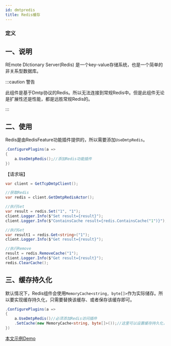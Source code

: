 ```yaml
---
id: dmtpredis
title: Redis缓存
---
```



### 定义

<TouchSocketDmtpDefinition />


## 一、说明

REmote DIctionary Server(Redis) 是一个key-value存储系统，也是一个简单的非关系型数据库。

:::caution 警告

此组件是基于Dmtp协议的Redis。所以无法连接到常规Redis中。但是此组件无论是扩展性还是性能，都是远胜常规Redis的。

:::  

## 二、使用

Redis是由RedisFeature功能插件提供的，所以需要添加`UseDmtpRedis`。

```csharp showLineNumbers
.ConfigurePlugins(a =>
{
    a.UseDmtpRedis();//添加Redis功能插件
})
```

【请求端】

```csharp showLineNumbers
var client = GetTcpDmtpClient();

//获取Redis
var redis = client.GetDmtpRedisActor();

//执行Set
var result = redis.Set("1", "1");
client.Logger.Info($"Set result={result}");
client.Logger.Info($"ContainsCache result={redis.ContainsCache("1")}");

//执行Get
var result1 = redis.Get<string>("1");
client.Logger.Info($"Get result={result}");

//执行Remove
result = redis.RemoveCache("1");
client.Logger.Info($"Get result={result}");
redis.ClearCache();
```

## 三、缓存持久化

默认情况下，Redis组件会使用`MemoryCache<string, byte[]>`作为实际储存。所以要实现缓存持久化，只需要替换该缓存、或者保存该缓存即可。

```csharp showLineNumbers
.ConfigurePlugins(a =>
{
    a.UseDmtpRedis()//必须添加Redis访问插件
    .SetCache(new MemoryCache<string, byte[]>());//这里可以设置缓存持久化，此处仍然是使用内存缓存。
})
```

[本文示例Demo](https://gitee.com/RRQM_Home/TouchSocket/tree/master/examples/Dmtp/DmtpRedisConsoleApp)